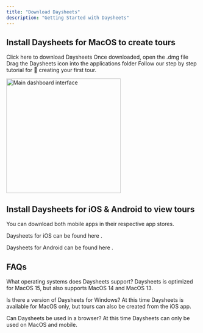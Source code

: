 ```yaml
---
title: "Download Daysheets"
description: "Getting Started with Daysheets"
---
```


## Install Daysheets for MacOS to create tours

Click here to download Daysheets
Once downloaded, open the .dmg file
Drag the Daysheets icon into the applications folder
Follow our step by step tutorial for 🚌 creating your first tour.

<img
  src="/images/getting-started/download-daysheets/download-screen.png"
  alt="Main dashboard interface"
  height="300"
  className="rounded-lg"
/>

## Install Daysheets for iOS & Android to view tours

You can download both mobile apps in their respective app stores.

Daysheets for iOS can be found here .

Daysheets for Android can be found here .

## FAQs

What operating systems does Daysheets support?
Daysheets is optimized for MacOS 15, but also supports MacOS 14 and MacOS 13.

Is there a version of Daysheets for Windows?
At this time Daysheets is available for MacOS only, but tours can also be created from the iOS app.

Can Daysheets be used in a browser?
At this time Daysheets can only be used on MacOS and mobile.
